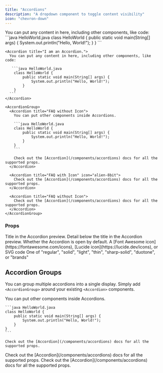 ```yaml
---
title: "Accordions"
description: "A dropdown component to toggle content visibility"
icon: "chevron-down"
---
```


<Accordion title="I am an Accordion.">
  You can put any content in here, including other components, like code:
   ```java HelloWorld.java
    class HelloWorld {
        public static void main(String[] args) {
            System.out.println("Hello, World!");
        }
    }
    ```
</Accordion>

<RequestExample>

````mdx Accordion Example
<Accordion title="I am an Accordion.">
  You can put any content in here, including other components, like code:

   ```java HelloWorld.java
    class HelloWorld {
        public static void main(String[] args) {
            System.out.println("Hello, World!");
        }
    }
  ```
</Accordion>
````

````mdx Accordion Group Example
<AccordionGroup>
  <Accordion title="FAQ without Icon">
    You can put other components inside Accordions.

    ```java HelloWorld.java
    class HelloWorld {
        public static void main(String[] args) {
            System.out.println("Hello, World!");
        }
    }
    ```

    Check out the [Accordion](/components/accordions) docs for all the supported props.
  </Accordion>

  <Accordion title="FAQ with Icon" icon="alien-8bit">
    Check out the [Accordion](/components/accordions) docs for all the supported props.
  </Accordion>

  <Accordion title="FAQ without Icon">
    Check out the [Accordion](/components/accordions) docs for all the supported props.
  </Accordion>
</AccordionGroup>
````

</RequestExample>

### Props

<ResponseField name="title" type="string" required>
  Title in the Accordion preview.
</ResponseField>

<ResponseField name="description" type="string">
  Detail below the title in the Accordion preview.
</ResponseField>

<ResponseField name="defaultOpen" type="boolean" default="false">
  Whether the Accordion is open by default.
</ResponseField>

<ResponseField name="icon" type="string or svg">
  A [Font Awesome icon](https://fontawesome.com/icons), [Lucide
  icon](https://lucide.dev/icons), or SVG code
</ResponseField>

<ResponseField name="iconType" type="string">
  One of "regular", "solid", "light", "thin", "sharp-solid", "duotone", or
  "brands"
</ResponseField>

## Accordion Groups

You can group multiple accordions into a single display. Simply add `<AccordionGroup>` around your existing `<Accordion>` components.

<AccordionGroup>
  <Accordion title="FAQ without Icon">
    You can put other components inside Accordions.

    ```java HelloWorld.java
    class HelloWorld {
        public static void main(String[] args) {
            System.out.println("Hello, World!");
        }
    }
    ```

    Check out the [Accordion](/components/accordions) docs for all the supported props.

  </Accordion>

  <Accordion title="FAQ with Icon" icon="bot">
    Check out the [Accordion](/components/accordions) docs for all the supported props.
  </Accordion>
  
  <Accordion title="FAQ without Icon">
    Check out the [Accordion](/components/accordions) docs for all the supported props.
  </Accordion>
</AccordionGroup>

